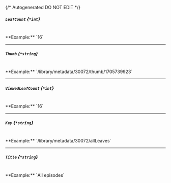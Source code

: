 {/* Autogenerated DO NOT EDIT  */}
##### `LeafCount` *{`*int`}*
<br/>
**Example:** `16`

---
##### `Thumb` *{`*string`}*
<br/>
**Example:** `/library/metadata/30072/thumb/1705739923`

---
##### `ViewedLeafCount` *{`*int`}*
<br/>
**Example:** `16`

---
##### `Key` *{`*string`}*
<br/>
**Example:** `/library/metadata/30072/allLeaves`

---
##### `Title` *{`*string`}*
<br/>
**Example:** `All episodes`


